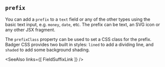 
## `prefix`

You can add a `prefix` to a `text` field or any
of the other types using the basic text input, e.g.
`money`, `date`, etc.  The prefix can be text,
an SVG icon or any other JSX fragment.

The `prefixClass` property can be used to set a CSS class
for the prefix.  Badger CSS provides two built in styles:
`lined` to add a dividing line, and `shaded` to
add some background shading.

<Example
  Component={Prefix}
  code={PrefixSrc}
  caption="prefix"
  expand
/>

<SeeAlso
  links={[
    FieldSuffixLink
  ]}
/>
